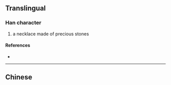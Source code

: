 {{also|瓔}}
{{character info/new}}
==Translingual==
{{Han simplified forms|瓔|珱|璎|ex=y}}

===Han character===
{{Han char|rn=96|rad=玉|as=11|sn=15|four=|canj=MGBOV|ids=⿰𤣩婴}}

# a necklace made of precious stones

====References====
* {{Han ref|kx=0741.221|hdz=21135.060|uh=748E|ud=29838}}

----

==Chinese==
{{zh-see|瓔}}